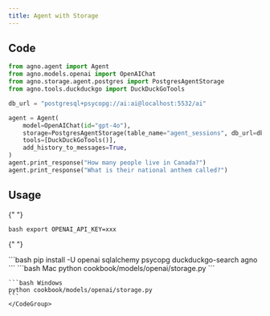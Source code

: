 ```yaml
---
title: Agent with Storage
---
```


## Code

```python cookbook/models/openai/storage.py
from agno.agent import Agent
from agno.models.openai import OpenAIChat
from agno.storage.agent.postgres import PostgresAgentStorage
from agno.tools.duckduckgo import DuckDuckGoTools

db_url = "postgresql+psycopg://ai:ai@localhost:5532/ai"

agent = Agent(
    model=OpenAIChat(id="gpt-4o"),
    storage=PostgresAgentStorage(table_name="agent_sessions", db_url=db_url),
    tools=[DuckDuckGoTools()],
    add_history_to_messages=True,
)
agent.print_response("How many people live in Canada?")
agent.print_response("What is their national anthem called?")
```

## Usage

<Steps>
  <Snippet file="create-venv-step.mdx" />

{" "}

<Step title="Set your API key">```bash export OPENAI_API_KEY=xxx ```</Step>

{" "}

<Step title="Install libraries">
  ```bash pip install -U openai sqlalchemy psycopg duckduckgo-search agno ```
</Step>

  <Step title="Run Agent">
    <CodeGroup>
    ```bash Mac
    python cookbook/models/openai/storage.py
    ```

    ```bash Windows
    python cookbook/models/openai/storage.py
    ```
    </CodeGroup>

  </Step>
</Steps>
